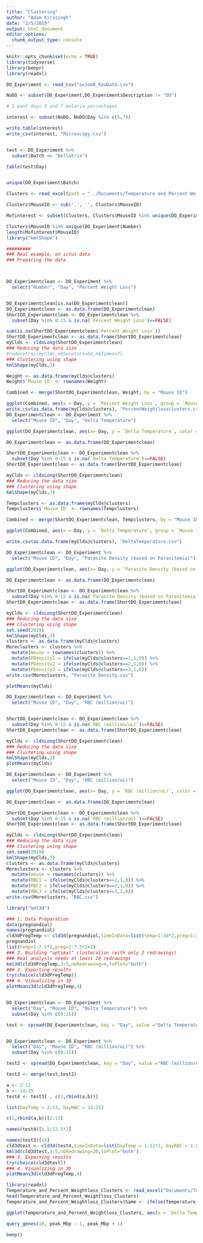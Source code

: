 ```yaml
---
title: "Clustering"
author: "Adam Kirosingh"
date: "2/5/2019"
output: html_document
editor_options: 
  chunk_output_type: console
---
```


```r
knitr::opts_chunk$set(echo = TRUE)
library(tidyverse)
library(beepr)
library(readxl)

DO_Experiment <- read_csv("axiom8_RawData.csv")

NoDO <- subset(DO_Experiment,DO_Experiment$Description != "DO")

# I want days 5 and 7 malaria percentages

interest <- subset(NoDO, NoDO$Day %in% c(5,7))

write.table(interest)
write_csv(interest, "Microscopy.csv")


test <- DO_Experiment %>%
  subset(Batch == "Bellatrix")

table(test$Day)


unique(DO_Experiment$Batch)

Clusters <- read_excel(path = "../Documents/Temperature and Percent Weightloss Clusters.xlsx")

Clusters$MouseID <- sub('.', '', Clusters$MouseID)

Mofinterest <- subset(Clusters, Clusters$MouseID %in% unique(DO_Experiment$Number))

Clusters$MouseID %in% unique(DO_Experiment$Number)
length(Mofinterest$MouseID)
library("kmlShape")
```


```r
#########
### Real example, on ictus data
### Preparing the data



DO_Experimentclean <- DO_Experiment %>%
  select("Number", "Day", "Percent Weight Loss")


DO_Experimentclean[is.na(DO_Experimentclean)] 
DO_Experimentclean <- as.data.frame(DO_Experimentclean)
ShortDO_Experimentclean <- DO_Experimentclean %>%
  subset(Day %in% 0:15 & is.na(`Percent Weight Loss`)==FALSE)

sum(is.na(ShortDO_Experimentclean$`Percent Weight Loss`))
ShortDO_Experimentclean <- as.data.frame(ShortDO_Experimentclean)
myClds <- cldsLong(ShortDO_Experimentclean)
### Reducing the data size
#reduceTraj(myClds,nbSenators=64,nbTimes=7)
### Clustering using shape
kmlShape(myClds,3)

Weight <- as.data.frame(myClds@clusters)
Weight$`Mouse ID` <- rownames(Weight)

Combined <- merge(ShortDO_Experimentclean, Weight, by = "Mouse ID")

ggplot(Combined, aes(x = Day, y = `Percent Weight Loss`, group = `Mouse ID`)) + geom_line(aes(color = `myClds@clusters`), alpha=0.8, size = 1.1 )+ theme_classic(base_size = 18) + labs(y = "Percent Weight Loss") + scale_color_manual(name = "Clusters",values = c("#ffe5c8","#a5c5c5",  "#fbc1bb")) + theme(legend.position = c(0.2,0.2))
write.csv(as.data.frame(myClds@clusters), "PercentWeightlossclusters.csv")
DO_Experimentclean <- DO_Experiment %>%
  select("Mouse ID", "Day", "Delta Temperature") 

ggplot(DO_Experimentclean, aes(x= Day, y = `Delta Temperature`, color = `Mouse ID`)) +geom_point() +theme(legend.position = "none")

DO_Experimentclean <- as.data.frame(DO_Experimentclean)

ShortDO_Experimentclean <- DO_Experimentclean %>%
  subset(Day %in% 0:15 & is.na(`Delta Temperature`)==FALSE)
ShortDO_Experimentclean <- as.data.frame(ShortDO_Experimentclean)

myClds <- cldsLong(ShortDO_Experimentclean)
### Reducing the data size
### Clustering using shape
kmlShape(myClds,3)

Tempclusters <- as.data.frame(myClds@clusters)
Tempclusters$`Mouse ID` <- rownames(Tempclusters)

Combined <- merge(ShortDO_Experimentclean, Tempclusters, by = "Mouse ID")

ggplot(Combined, aes(x = Day, y = `Delta Temperature`, group = `Mouse ID`)) + geom_line(aes(color = `myClds@clusters`), alpha=0.8, size = 1.1 )+ theme_classic(base_size = 18) +theme(legend.position = "none") + labs(y = "Change in Temperature (˚C)") + scale_color_manual(name = "Clusters",values = c("#ffe5c8","#a5c5c5",  "#fbc1bb")) + theme(legend.position = c(0.2,0.2))

write.csv(as.data.frame(myClds@clusters), "DeltaTemperature.csv")

DO_Experimentclean <- DO_Experiment %>%
  select("Mouse ID", "Day", "Parasite Density (based on Parasitemia)") 

ggplot(DO_Experimentclean, aes(x= Day, y = `Parasite Density (based on Parasitemia)`, color = `Mouse ID`)) +geom_point() +theme(legend.position = "none")

DO_Experimentclean <- as.data.frame(DO_Experimentclean)

ShortDO_Experimentclean <- DO_Experimentclean %>%
  subset(Day %in% 0:15 & is.na(`Parasite Density (based on Parasitemia)`)==FALSE)
ShortDO_Experimentclean <- as.data.frame(ShortDO_Experimentclean)

myClds <- cldsLong(ShortDO_Experimentclean)
### Reducing the data size
### Clustering using shape
set.seed(2019)
kmlShape(myClds,3)
clusters <- as.data.frame(myClds@clusters)
Moreclusters <- clusters %>%
  mutate(mouse = rownames(clusters)) %>%
  mutate(PDensity1 = ifelse(myClds@clusters==1,1,0)) %>%
  mutate(PDensity2 = ifelse(myClds@clusters==2,1,0)) %>%
  mutate(PDensity3 = ifelse(myClds@clusters==3,1,0))
write.csv(Moreclusters, "Parasite Density.csv")

plotMeans(myClds)

DO_Experimentclean <- DO_Experiment %>%
  select("Mouse ID", "Day", "RBC (million/uL)")


ShortDO_Experimentclean <- DO_Experimentclean %>%
  subset(Day %in% 0:15 & is.na(`RBC (million/uL)`)==FALSE)
ShortDO_Experimentclean <- as.data.frame(ShortDO_Experimentclean)

myClds <- cldsLong(ShortDO_Experimentclean)
### Reducing the data size
### Clustering using shape
kmlShape(myClds,3)
plotMeans(myClds)

DO_Experimentclean <- DO_Experiment %>%
  select("Mouse ID", "Day", "RBC (million/uL)") 

ggplot(DO_Experimentclean, aes(x= Day, y = `RBC (million/uL)`, color = `Mouse ID`)) +geom_point() +theme(legend.position = "none")

DO_Experimentclean <- as.data.frame(DO_Experimentclean)

ShortDO_Experimentclean <- DO_Experimentclean %>%
  subset(Day %in% 0:15 & is.na(`RBC (million/uL)`)==FALSE)
ShortDO_Experimentclean <- as.data.frame(ShortDO_Experimentclean)

myClds <- cldsLong(ShortDO_Experimentclean)
### Reducing the data size
### Clustering using shape
set.seed(2019)
kmlShape(myClds,3)
clusters <- as.data.frame(myClds@clusters)
Moreclusters <- clusters %>%
  mutate(mouse = rownames(clusters)) %>%
  mutate(RBC1 = ifelse(myClds@clusters==1,1,0)) %>%
  mutate(RBC2 = ifelse(myClds@clusters==2,1,0)) %>%
  mutate(RBC3 = ifelse(myClds@clusters==3,1,0))
write.csv(Moreclusters, "RBC.csv")

```


```r
library("kml3d")

### 1. Data Preparation
data(pregnandiol)
names(pregnandiol)
cld3dPregTemp <- cld3d(pregnandiol,timeInData=list(temp=1:30*2,preg=1:30*2+1))
pregnandiol
list(temp=1:7.5*2,preg=1:7.5*2+1)
### 2. Building "optimal" clusteration (with only 2 redrawings)
### Real analysis needs at least 20 redrawings
kml3d(cld3dPregTemp,3:5,nbRedrawing=4,toPlot="both")
### 3. Exporting results
try(choice(cld3dPregTemp))
### 4. Visualizing in 3D
plotMeans3d(cld3dPregTemp,4)


DO_Experimentclean <- DO_Experiment %>%
  select("Day", "Mouse ID", "Delta Temperature") %>%
  subset(Day %in% c(0:15))

test <- spread(DO_Experimentclean, key = "Day", value ="Delta Temperature", sep = "Temp")


DO_Experimentclean <- DO_Experiment %>%
  select("Day", "Mouse ID", "RBC (million/uL)") %>%
  subset(Day %in% c(0:15))

test2 <- spread(DO_Experimentclean, key = "Day", value ="RBC (million/uL)", sep = "RBC")

test3 <- merge(test,test2)

a <- 2:13
b <- 14:25
test4 <- test3[ , c(1,rbind(a,b))]

list(DayTemp = 2:13, DayRBC = 14:25)

c(1,rbind(a,b))[2:13]

names(test4)[1.5:12.5*2]

names(test3)[14]
cld3dtest <- cld3d(test4,timeInData=list(DayTemp = 1:12*2, DayRBC = 1.5:12.5*2))
kml3d(cld3dtest,3:5,nbRedrawing=20,toPlot="both")
### 3. Exporting results
try(choice(cld3dtest))
### 4. Visualizing in 3D
plotMeans3d(cld3dPregTemp,4)

library(readxl)
Temperature_and_Percent_Weightloss_Clusters <- read_excel("Documents/Temperature and Percent Weightloss Clusters.xlsx")
head(Temperature_and_Percent_Weightloss_Clusters)
Temperature_and_Percent_Weightloss_Clusters$Same <- ifelse(Temperature_and_Percent_Weightloss_Clusters$`Delta Temperature Clusters`==Temperature_and_Percent_Weightloss_Clusters$`Percent Weightloss Clusters`,1,0)

ggplot(Temperature_and_Percent_Weightloss_Clusters, aes(x = `Delta Temperature Clusters`, `Percent Weightloss Clusters`)) + geom_jitter(aes(color =as.factor(Same))) + theme_classic(base_size = 18) + theme(legend.position = 'none')

query_genes(10, peak_Mbp - 1, peak_Mbp + 1)

beep()
```

